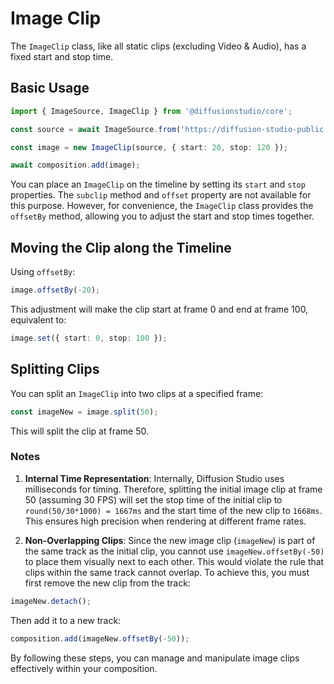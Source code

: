 # Image Clip

The `ImageClip` class, like all static clips (excluding Video & Audio), has a fixed start and stop time.

## Basic Usage

```typescript
import { ImageSource, ImageClip } from '@diffusionstudio/core';

const source = await ImageSource.from('https://diffusion-studio-public.s3.eu-central-1.amazonaws.com/images/lenna.png');

const image = new ImageClip(source, { start: 20, stop: 120 });

await composition.add(image);
```

You can place an `ImageClip` on the timeline by setting its `start` and `stop` properties. The `subclip` method and `offset` property are not available for this purpose. However, for convenience, the `ImageClip` class provides the `offsetBy` method, allowing you to adjust the start and stop times together.

## Moving the Clip along the Timeline

Using `offsetBy`:

```typescript
image.offsetBy(-20);
```

This adjustment will make the clip start at frame 0 and end at frame 100, equivalent to:

```typescript
image.set({ start: 0, stop: 100 });
```

## Splitting Clips

You can split an `ImageClip` into two clips at a specified frame:

```typescript
const imageNew = image.split(50);
```

This will split the clip at frame 50.

### Notes

1. **Internal Time Representation**: Internally, Diffusion Studio uses milliseconds for timing. Therefore, splitting the initial image clip at frame 50 (assuming 30 FPS) will set the stop time of the initial clip to `round(50/30*1000) = 1667ms` and the start time of the new clip to `1668ms`. This ensures high precision when rendering at different frame rates.

2. **Non-Overlapping Clips**: Since the new image clip (`imageNew`) is part of the same track as the initial clip, you cannot use `imageNew.offsetBy(-50)` to place them visually next to each other. This would violate the rule that clips within the same track cannot overlap. To achieve this, you must first remove the new clip from the track:

```typescript
imageNew.detach();
```

Then add it to a new track:

```typescript
composition.add(imageNew.offsetBy(-50));
```

By following these steps, you can manage and manipulate image clips effectively within your composition.

